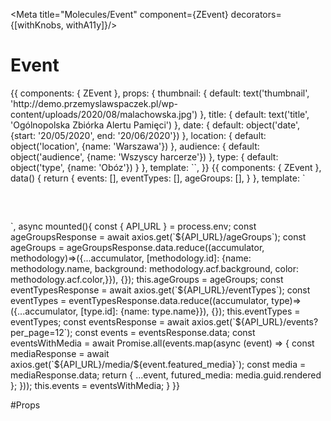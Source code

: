 
<Meta title="Molecules/Event" component={ZEvent} decorators={[withKnobs, withA11y]}/>

# Event

<Preview>
  <Story name="Common">
    {{
        components: { ZEvent },
        props: {
          thumbnail: {
            default: text('thumbnail', 'http://demo.przemyslawspaczek.pl/wp-content/uploads/2020/08/malachowska.jpg')
          },
          title: {
            default: text('title', 'Ogólnopolska Zbiórka Alertu Pamięci')
          },
          date: {
            default: object('date', {start: '20/05/2020', end: '20/06/2020'})
          },
          location: {
            default: object('location', {name: 'Warszawa'})
          },
          audience: {
            default: object('audience', {name: 'Wszyscy harcerze'})
          },
          type: {
            default: object('type', {name: 'Obóz'})
          }
        },
        template: `<ZEvent
          :thumbnail="thumbnail"
          :title="title"
          :date="date"
          :location="location"
          :audience="audience"
          :type="type"
          :ageGroup="{name: 'Harcerze', color: '#ffffff', background: '#f58220'}"
          style="width: 250px"
        />`,
    }}
  </Story>
</Preview>

<Preview>
  <Story name="Grid">
    {{
      components: { ZEvent },
      data() {
        return {
          events: [],
          eventTypes: [],
          ageGroups: [],
        }
      },
      template: `<div style="display: grid; grid-template-columns: repeat(4, 1fr); column-gap: 20px; row-gap: 20px; max-width: 1071px; margin: 0 auto">
          <div style="grid-row: span 4; grid-column: 1;"></div>
          <ZEvent
            v-for="(event, index) in events"
            :key="event.id"
            :thumbnail="event.futured_media"
            :title="event.title.rendered"
            :date="event.acf.date"
            :location="{name: 'Warszawa'}"
            :audience="{name: 'Wszyscy harcerze'}"
            :type="eventTypes[event.eventTypes]"
            :age-group="ageGroups[event.ageGroups]"
          />
        </div>`,
      async mounted(){
        const { API_URL } = process.env;
        const ageGroupsResponse = await axios.get(`${API_URL}/ageGroups`);
        const ageGroups = ageGroupsResponse.data.reduce((accumulator, methodology)=>({...accumulator, [methodology.id]: {name: methodology.name, background: methodology.acf.background, color: methodology.acf.color,}}), {});
        this.ageGroups = ageGroups;
        const eventTypesResponse = await axios.get(`${API_URL}/eventTypes`);
        const eventTypes = eventTypesResponse.data.reduce((accumulator, type)=>({...accumulator, [type.id]: {name: type.name}}), {});
        this.eventTypes = eventTypes;
        const eventsResponse = await axios.get(`${API_URL}/events?per_page=12`);
        const events = eventsResponse.data;
        const eventsWithMedia = await Promise.all(events.map(async (event) => {
          const mediaResponse = await axios.get(`${API_URL}/media/${event.featured_media}`);
          const media = mediaResponse.data;
          return { ...event, futured_media: media.guid.rendered };
        }));
        this.events = eventsWithMedia;
      }
    }}
  </Story>
</Preview>

#Props

<Props of={ZEvent} />
